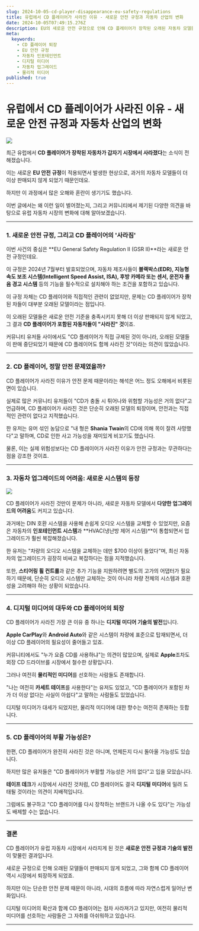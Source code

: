 ```yaml
---
slug: 2024-10-05-cd-player-disappearance-eu-safety-regulations
title: 유럽에서 CD 플레이어가 사라진 이유 - 새로운 안전 규정과 자동차 산업의 변화
date: 2024-10-05T07:49:15.276Z
description: EU의 새로운 안전 규정으로 인해 CD 플레이어가 장착된 오래된 자동차 모델들이 시장에서 사라졌습니다. 이는 안전 문제보다는 기술 발전과 규정 변화로 인한 자연스러운 결과입니다.
meta:
  keywords:
    - CD 플레이어 퇴장
    - EU 안전 규정
    - 자동차 인포테인먼트
    - 디지털 미디어
    - 자동차 업그레이드
    - 물리적 미디어
published: true
---
```


# 유럽에서 CD 플레이어가 사라진 이유 - 새로운 안전 규정과 자동차 산업의 변화

![](https://blogger.googleusercontent.com/img/a/AVvXsEjdQ4xzLgAYBynmvn9h_-FjlZ2hRZQI4HAtA4LDYHNLB_QGPepkxUkGqDJh7nzlTJt549Yl5t2TdJyuMIgnP3Rzn52WGnPDFRN8DCG-IA-EFd3wRcGHBdCObZ5KvE4RRDv3_cbE1xlurr0-lu3A2WxtdbZPaOzkKwH3zqOeA8I9MH6zMkUpNtW4RrSTX7Q)

최근 유럽에서 **CD 플레이어가 장착된 자동차가 갑자기 시장에서 사라졌다**는 소식이 전해졌습니다.

이는 새로운 **EU 안전 규정**이 적용되면서 발생한 현상으로, 과거의 자동차 모델들이 더 이상 판매되지 않게 되었기 때문인데요.

하지만 이 과정에서 많은 오해와 혼란이 생기기도 했습니다.

이번 글에서는 왜 이런 일이 벌어졌는지, 그리고 커뮤니티에서 제기된 다양한 의견을 바탕으로 유럽 자동차 시장의 변화에 대해 알아보겠습니다.

---

### 1. **새로운 안전 규정, 그리고 CD 플레이어의 '사라짐'**

이번 사건의 중심은 **EU General Safety Regulation II (GSR II)**라는 새로운 안전 규정인데요.

이 규정은 2024년 7월부터 발효되었으며, 자동차 제조사들이 **블랙박스(EDR), 지능형 속도 보조 시스템(Intelligent Speed Assist, ISA), 후방 카메라 또는 센서, 운전자 졸음 경고 시스템** 등의 기능을 필수적으로 설치해야 하는 조건을 포함하고 있습니다.

이 규정 자체는 CD 플레이어와 직접적인 관련이 없었지만, 문제는 CD 플레이어가 장착된 차들이 대부분 오래된 모델이라는 점입니다.

이 오래된 모델들은 새로운 안전 기준을 충족시키지 못해 더 이상 판매되지 않게 되었고, 그 결과 **CD 플레이어가 포함된 자동차들이 "사라진" 것**이죠.

커뮤니티 유저들 사이에서도 "CD 플레이어가 직접 규제된 것이 아니라, 오래된 모델들이 판매 중단되었기 때문에 CD 플레이어도 함께 사라진 것"이라는 의견이 많았습니다.

---

### 2. **CD 플레이어, 정말 안전 문제였을까?**

CD 플레이어가 사라진 이유가 안전 문제 때문이라는 해석은 어느 정도 오해에서 비롯된 면이 있습니다.

실제로 많은 커뮤니티 유저들이 "CD가 충돌 시 튀어나와 위험할 가능성은 거의 없다"고 언급하며, CD 플레이어가 사라진 것은 단순히 오래된 모델의 퇴장이며, 안전과는 직접적인 관련이 없다고 지적했습니다.

한 유저는 유머 섞인 농담으로 "내 형은 **Shania Twain**의 CD에 의해 목이 잘려 사망했다"고 말하며, CD로 인한 사고 가능성을 재미있게 비꼬기도 했습니다.

물론, 이는 실제 위험성보다는 CD 플레이어가 사라진 이유가 안전 규정과는 무관하다는 점을 강조한 것이죠.

---

### 3. **자동차 업그레이드의 어려움: 새로운 시스템의 등장**

![](https://blogger.googleusercontent.com/img/a/AVvXsEiuqNjxTgGHuvRua2BgH3YfBKPCAT63CmzMOzJOS9UPtk0e8v0VTI4iu_QJqlpYxvEpA5t0VrjA4ldS1_vPUc-Co8dfDhTU72VKufyJPPc8P1RdFwy2yrUimFRfVkIX9-rxhC5ZosIs3N7R168Ksh0KwLThZlsfHzPj7X_BOOKkIUGp64vEJaSkrf_4yPU)

CD 플레이어가 사라진 것만이 문제가 아니라, 새로운 자동차 모델에서 **다양한 업그레이드의 어려움**도 커지고 있습니다.

과거에는 DIN 호환 시스템을 사용해 손쉽게 오디오 시스템을 교체할 수 있었지만, 요즘은 자동차의 **인포테인먼트 시스템**과 **HVAC(냉난방 제어 시스템)**이 통합되면서 업그레이드가 훨씬 복잡해졌습니다.

한 유저는 "차량의 오디오 시스템을 교체하는 데만 $700 이상이 들었다"며, 최신 자동차의 업그레이드가 굉장히 비싸고 복잡하다는 점을 지적했습니다.

또한, **스티어링 휠 컨트롤**과 같은 추가 기능을 지원하려면 별도의 고가의 어댑터가 필요하기 때문에, 단순히 오디오 시스템만 교체하는 것이 아니라 차량 전체의 시스템과 호환성을 고려해야 하는 상황이 되었습니다.

---

### 4. **디지털 미디어의 대두와 CD 플레이어의 퇴장**

CD 플레이어가 사라진 가장 큰 이유 중 하나는 **디지털 미디어 기술의 발전**입니다.

**Apple CarPlay**와 **Android Auto**와 같은 시스템이 차량에 표준으로 탑재되면서, 더 이상 CD 플레이어의 필요성이 줄어들고 있죠.

커뮤니티에서도 "누가 요즘 CD를 사용하냐"는 의견이 많았으며, 실제로 **Apple**조차도 외장 CD 드라이브를 시장에서 철수한 상황입니다.

그러나 여전히 **물리적인 미디어**를 선호하는 사람들도 존재합니다.

"나는 여전히 **카세트 테이프**를 사용한다"는 유저도 있었고, "CD 플레이어가 포함된 차가 더 이상 없다는 사실이 아쉽다"고 말하는 사람들도 있었습니다.

디지털 미디어가 대세가 되었지만, 물리적 미디어에 대한 향수는 여전히 존재하는 듯합니다.

---

### 5. **CD 플레이어의 부활 가능성은?**

한편, CD 플레이어가 완전히 사라진 것은 아니며, 언제든지 다시 돌아올 가능성도 있습니다.

하지만 많은 유저들은 "CD 플레이어가 부활할 가능성은 거의 없다"고 입을 모았습니다.

**테이프 데크**가 시장에서 사라진 것처럼, CD 플레이어도 결국 **디지털 미디어**에 밀려 도태될 것이라는 의견이 지배적입니다.

그럼에도 불구하고 "CD 플레이어를 다시 장착하는 브랜드가 나올 수도 있다"는 가능성도 배제할 수는 없습니다.

---

### 결론

CD 플레이어가 유럽 자동차 시장에서 사라지게 된 것은 **새로운 안전 규정과 기술의 발전**이 맞물린 결과입니다.

새로운 규정으로 인해 오래된 모델들이 판매되지 않게 되었고, 그와 함께 CD 플레이어 역시 시장에서 퇴장하게 되었죠.

하지만 이는 단순한 안전 문제 때문이 아니라, 시대의 흐름에 따라 자연스럽게 일어난 변화입니다.

디지털 미디어의 확산과 함께 CD 플레이어는 점차 사라져가고 있지만, 여전히 물리적 미디어를 선호하는 사람들은 그 자취를 아쉬워하고 있습니다.

---
